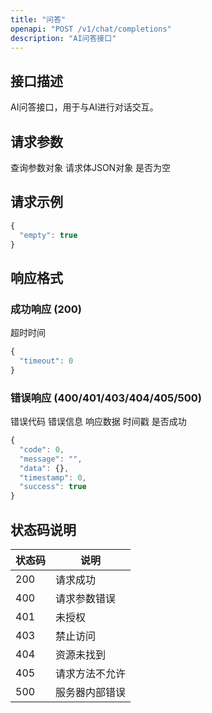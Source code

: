 ```yaml
---
title: "问答"
openapi: "POST /v1/chat/completions"
description: "AI问答接口"
---
```


## 接口描述

AI问答接口，用于与AI进行对话交互。

## 请求参数

<ParamField body="request" type="object" required>
  查询参数对象
</ParamField>

<ParamField body="jSONObject" type="JSONObject" required>
  请求体JSON对象
  <Expandable title="JSONObject 属性">
    <ParamField body="empty" type="boolean">
      是否为空
    </ParamField>
  </Expandable>
</ParamField>

## 请求示例

```javascript
{
  "empty": true
}
```

## 响应格式

### 成功响应 (200)

<ResponseField name="timeout" type="integer(int64)">
  超时时间
</ResponseField>

```javascript
{
  "timeout": 0
}
```

### 错误响应 (400/401/403/404/405/500)

<ResponseField name="code" type="integer(int32)">
  错误代码
</ResponseField>

<ResponseField name="message" type="string">
  错误信息
</ResponseField>

<ResponseField name="data" type="object">
  响应数据
</ResponseField>

<ResponseField name="timestamp" type="integer(int64)">
  时间戳
</ResponseField>

<ResponseField name="success" type="boolean">
  是否成功
</ResponseField>

```javascript
{
  "code": 0,
  "message": "",
  "data": {},
  "timestamp": 0,
  "success": true
}
```

## 状态码说明

| 状态码 | 说明 | 
| ------ | ---- |
| 200 | 请求成功 |
| 400 | 请求参数错误 |
| 401 | 未授权 |
| 403 | 禁止访问 |
| 404 | 资源未找到 |
| 405 | 请求方法不允许 |
| 500 | 服务器内部错误 |